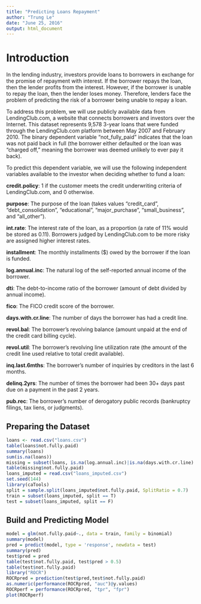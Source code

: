 ```yaml
---
title: "Predicting Loans Repayment"
author: "Trung Le"
date: "June 25, 2016"
output: html_document
---
```


# Introduction

In the lending industry, investors provide loans to borrowers in exchange for the promise of repayment with interest. If the borrower repays the loan, then the lender profits from the interest. However, if the borrower is unable to repay the loan, then the lender loses money. Therefore, lenders face the problem of predicting the risk of a borrower being unable to repay a loan.

To address this problem, we will use publicly available data from LendingClub.com, a website that connects borrowers and investors over the Internet. This dataset represents 9,578 3-year loans that were funded through the LendingClub.com platform between May 2007 and February 2010. The binary dependent variable "not_fully_paid" indicates that the loan was not paid back in full (the borrower either defaulted or the loan was "charged off," meaning the borrower was deemed unlikely to ever pay it back).

To predict this dependent variable, we will use the following independent variables available to the investor when deciding whether to fund a loan:

**credit.policy**: 1 if the customer meets the credit underwriting criteria of LendingClub.com, and 0 otherwise.

**purpose**: The purpose of the loan (takes values "credit_card", "debt_consolidation", "educational", "major_purchase", "small_business", and "all_other").

**int.rate**: The interest rate of the loan, as a proportion (a rate of 11% would be stored as 0.11). Borrowers judged by LendingClub.com to be more risky are assigned higher interest rates.

**installment**: The monthly installments ($) owed by the borrower if the loan is funded.

**log.annual.inc**: The natural log of the self-reported annual income of the borrower.

**dti**: The debt-to-income ratio of the borrower (amount of debt divided by annual income).

**fico**: The FICO credit score of the borrower.

**days.with.cr.line**: The number of days the borrower has had a credit line.

**revol.bal**: The borrower's revolving balance (amount unpaid at the end of the credit card billing cycle).

**revol.util**: The borrower's revolving line utilization rate (the amount of the credit line used relative to total credit available).

**inq.last.6mths**: The borrower's number of inquiries by creditors in the last 6 months.

**delinq.2yrs**: The number of times the borrower had been 30+ days past due on a payment in the past 2 years.

**pub.rec**: The borrower's number of derogatory public records (bankruptcy filings, tax liens, or judgments).

## Preparing the Dataset

```r
loans <- read.csv("loans.csv")
table(loans$not.fully.paid)
summary(loans)
sum(is.na(loans))
missing = subset(loans, is.na(log.annual.inc)|is.na(days.with.cr.line)|is.na(revol.util)|is.na(inq.last.6mths)|is.na(delinq.2yrs)|is.na(pub.rec))
table(missing$not.fully.paid)
loans_imputed = read.csv("loans_imputed.csv")
set.seed(144)
library(caTools)
split = sample.split(loans_imputed$not.fully.paid, SplitRatio = 0.7)
train = subset(loans_imputed, split == T)
test = subset(loans_imputed, split == F)
```

## Build and Predicting Model

```r
model = glm(not.fully.paid~., data = train, family = binomial)
summary(model)
pred = predict(model, type = 'response', newdata = test)
summary(pred)
test$pred = pred
table(test$not.fully.paid, test$pred > 0.5)
table(test$not.fully.paid)
library("ROCR")
ROCRpred = prediction(test$pred,test$not.fully.paid)
as.numeric(performance(ROCRpred, "auc")@y.values)
ROCRperf = performance(ROCRpred, "tpr", "fpr")
plot(ROCRperf)
```


